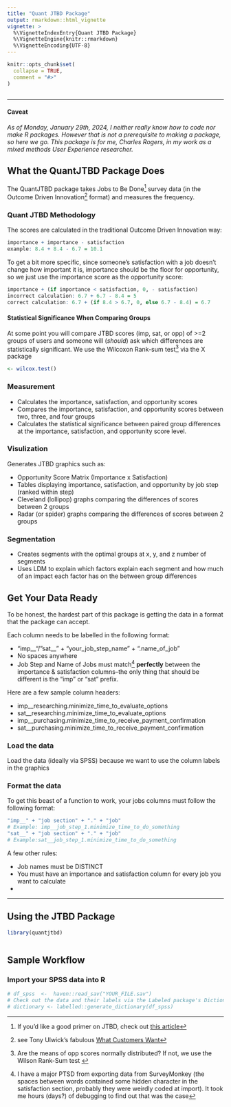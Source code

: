 ```yaml
---
title: "Quant JTBD Package"
output: rmarkdown::html_vignette
vignette: >
  %\VignetteIndexEntry{Quant JTBD Package}
  %\VignetteEngine{knitr::rmarkdown}
  %\VignetteEncoding{UTF-8}
---
```


```r
knitr::opts_chunk$set(
  collapse = TRUE,
  comment = "#>"
)
```

```r
```
------------------------------------------------------------------------

#### Caveat
_As of Monday, January 29th, 2024, I neither really know how to code nor make R packages. However that is not a prerequisite to making a package, so here we go.
This package is for me, Charles Rogers, in my work as a mixed methods User Experience researcher._

## What the QuantJTBD Package Does

The QuantJTBD package takes Jobs to Be Done^[If you'd like a good primer on JTBD, check out [this article](https://medium.com/swlh/a-jobs-to-be-done-jtbd-primer-11585d23ceec)] survey data (in the Outcome Driven Innovation^[see Tony Ulwick's fabulous [What Customers Want](https://www.amazon.com/What-Customers-Want-Outcome-Driven-Breakthrough/dp/0071408673)] format) and measures the frequency.


### Quant JTBD Methodology

The scores are calculated in the traditional Outcome Driven Innovation way:
```r
importance + importance - satisfaction
example: 8.4 + 8.4 - 6.7 = 10.1
```
To get a bit more specific, since someone's satisfaction with a job doesn't change how important it is, importance should be the floor for opportunity, so we just use the importance score as the opportunity score:
```r
importance + (if importance < satisfaction, 0, - satisfaction)
incorrect calculation: 6.7 + 6.7 - 8.4 = 5
correct calculation: 6.7 + (if 8.4 > 6.7, 0, else 6.7 - 8.4) = 6.7

```

#### Statistical Significance When Comparing Groups

At some point you will compare JTBD scores (imp, sat, or opp) of >=2 groups of users and someone will (_should_) ask which differences are statistically significant.
We use the Wilcoxon Rank-sum test^[Are the means of opp scores normally distributed? If not, we use the Wilson Rank-Sum test ] via the X package

```r
<- wilcox.test()
```

### Measurement

* Calculates the importance, satisfaction, and opportunity scores
* Compares the importance, satisfaction, and opportunity scores between two, three, and four groups
* Calculates the statistical significance between paired group differences at the importance, satisfaction, and opportunity score level.

### Visulization

Generates JTBD graphics such as: 

* Opportunity Score Matrix (Importance x Satisfaction)
* Tables displaying importance, satisfaction, and opportunity by job step (ranked within step)
* Cleveland (lollipop) graphs comparing the differences of scores between 2 groups 
* Radar (or spider) graphs comparing the differences of scores between 2 groups

<to dos: generate graphics with dummy data to show examples of each>

### Segmentation
* Creates segments with the optimal groups at x, y, and z number of segments
* Uses LDM to explain which factors explain each segment and how much of an impact each factor has on the between group differences


## Get Your Data Ready

To be honest, the hardest part of this package is getting the data in a format that the package can accept. 

Each column needs to be labelled in the following format:

* "imp__"/"sat__" + "your_job_step_name" + ".name_of_job"
* No spaces anywhere
* Job Step and Name of Jobs must match^[I have a major PTSD from exporting data from SurveyMonkey (the spaces between words contained some hidden character in the satisfaction section, probably they were weirdly coded at import). It took me hours (days?) of debugging to find out that was the case] __perfectly__ between the importance & satisfaction columns--the only thing that should be different is the "imp" or "sat" prefix.

Here are a few sample column headers:

* imp__researching.minimize_time_to_evaluate_options
* sat__researching.minimize_time_to_evaluate_options
* imp__purchasing.minimize_time_to_receive_payment_confirmation
* sat__purchasing.minimize_time_to_receive_payment_confirmation

### Load the data

Load the data (ideally via SPSS) because we want to use the column labels in the graphics

### Format the data

To get this beast of a function to work, your jobs columns must follow the following format:

```r
"imp__" + "job section" + "." + "job" 
# Example: imp__job_step_1.minimize_time_to_do_something
"sat__" + "job section" + "." + "job" 
# Example:sat__job_step_1.minimize_time_to_do_something
```

A few other rules:

* Job names must be DISTINCT  
* You must have an importance and satisfaction column for every job you want to calculate  
* 

------------------------------------------------------------------------

## Using the JTBD Package

```r
library(quantjtbd)
```

```r

```

## Sample Workflow



### Import your SPSS data into R

```r

# df_spss  <-  haven::read_sav("YOUR_FILE.sav")
# Check out the data and their labels via the Labeled package's Dictionary functionality
# dictionary <- labelled::generate_dictionary(df_spss)
```

